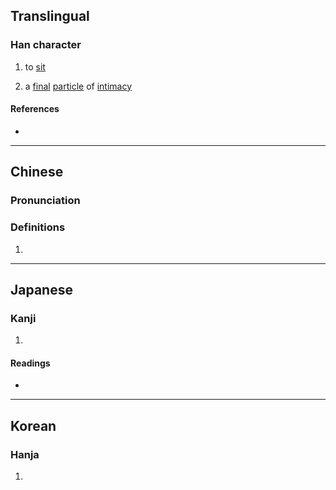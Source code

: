 {{character info}}
==Translingual==

===Han character===
{{Han char|rn=30|rad=口|as=05|sn=8|four=|canj=RRC|ids=⿰口只}}

# to [[sit]]
# {{lb|mul|Cantonese}} a [[final]] [[particle]] of [[intimacy]] <!--=啫?-->

====References====
* {{Han ref|kx=0182.070|dkj=03450|dj=0401.090|hdz=10601.020|uh=546E|ud=21614}}

----

==Chinese==
{{zh-forms}}

===Pronunciation===
{{zh-pron
|m=qì,zhī
|c=ze1,zek1
|cat=
}}
{{zh-attn-split}}

===Definitions===
{{zh-hanzi}}

# {{rfdef|zh}}

----

==Japanese==

===Kanji===
{{ja-kanji|grade=|rs=口05}}

# {{rfdef|ja|sort=口05}}

====Readings====
* {{ja-readings|on=き|kun=こしかける}}

----

==Korean==

===Hanja===
{{ko-hanja|걸터앉다|걸터앉을|기}}

# {{rfdef|ko|sort=口05}}